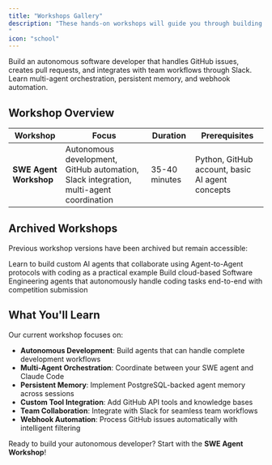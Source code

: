 ```yaml
---
title: "Workshops Gallery"
description: "These hands-on workshops will guide you through building complete AI agent solutions using xpander.ai. Each workshop provides step-by-step instructions to implement practical, real-world applications.
"
icon: "school"
---
```


<CardGroup cols={1}>
  <Card
    title="SWE Agent Workshop"
    icon="robot"
    href="/Examples/workshops/swe-agent-workshop"
  >
    Build an autonomous software developer that handles GitHub issues, creates pull requests, and integrates with team workflows through Slack. Learn multi-agent orchestration, persistent memory, and webhook automation.
  </Card>
</CardGroup>

## Workshop Overview

| Workshop              | Focus                                                          | Duration        | Prerequisites            |
| --------------------- | -------------------------------------------------------------- | --------------- | ------------------------ |
| **SWE Agent Workshop** | Autonomous development, GitHub automation, Slack integration, multi-agent coordination | 35-40 minutes | Python, GitHub account, basic AI agent concepts |

## Archived Workshops

Previous workshop versions have been archived but remain accessible:

<Accordion title="View Archived Workshops">
<CardGroup cols={2}>
  <Card
    title="A2A Custom Agents (Archived)"
    icon="users"
    href="/Examples/workshops/a2a-mcp-workshop-archived"
  >
    Learn to build custom AI agents that collaborate using Agent-to-Agent protocols with coding as a practical example
  </Card>
  <Card
    title="SWE Cloud Agent (Archived)"
    icon="cloud-arrow-up"
    href="/Examples/workshops/swe-cloud-agent-workshop-archived"
  >
    Build cloud-based Software Engineering agents that autonomously handle coding tasks end-to-end with competition submission
  </Card>
</CardGroup>
</Accordion>

## What You'll Learn

Our current workshop focuses on:

- **Autonomous Development**: Build agents that can handle complete development workflows
- **Multi-Agent Orchestration**: Coordinate between your SWE agent and Claude Code
- **Persistent Memory**: Implement PostgreSQL-backed agent memory across sessions  
- **Custom Tool Integration**: Add GitHub API tools and knowledge bases
- **Team Collaboration**: Integrate with Slack for seamless team workflows
- **Webhook Automation**: Process GitHub issues automatically with intelligent filtering

Ready to build your autonomous developer? Start with the **SWE Agent Workshop**! 